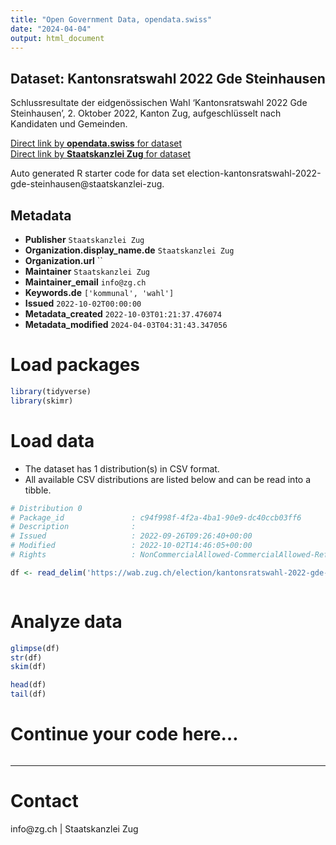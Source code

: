 ```yaml
---
title: "Open Government Data, opendata.swiss"
date: "2024-04-04"
output: html_document
---
```


## Dataset: Kantonsratswahl 2022 Gde Steinhausen

Schlussresultate der eidgenössischen Wahl 'Kantonsratswahl 2022 Gde Steinhausen', 2. Oktober 2022, Kanton Zug, aufgeschlüsselt nach Kandidaten und Gemeinden.

[Direct link by **opendata.swiss** for dataset](https://opendata.swiss/de/dataset/kantonsratswahl-2022-gde-steinhausen)<br>
[Direct link by **Staatskanzlei Zug** for dataset](https://wab.zug.ch/election/kantonsratswahl-2022-gde-steinhausen/data)

Auto generated R starter code for data set election-kantonsratswahl-2022-gde-steinhausen@staatskanzlei-zug.

## Metadata

- **Publisher** `Staatskanzlei Zug`
- **Organization.display_name.de** `Staatskanzlei Zug`
- **Organization.url** ``
- **Maintainer** `Staatskanzlei Zug`
- **Maintainer_email** `info@zg.ch`
- **Keywords.de** `['kommunal', 'wahl']`
- **Issued** `2022-10-02T00:00:00`
- **Metadata_created** `2022-10-03T01:21:37.476074`
- **Metadata_modified** `2024-04-03T04:31:43.347056`


# Load packages

```r

library(tidyverse)
library(skimr)

```

# Load data

-   The dataset has 1 distribution(s) in CSV format.
-   All available CSV distributions are listed below and can be read into a tibble.

```r

# Distribution 0
# Package_id               : c94f998f-4f2a-4ba1-90e9-dc40ccb03ff6
# Description              : 
# Issued                   : 2022-09-26T09:26:40+00:00
# Modified                 : 2022-10-02T14:46:05+00:00
# Rights                   : NonCommercialAllowed-CommercialAllowed-ReferenceRequired

df <- read_delim('https://wab.zug.ch/election/kantonsratswahl-2022-gde-steinhausen/data-csv')



```

# Analyze data

```r

glimpse(df)
str(df)
skim(df)

head(df)
tail(df)

```

# Continue your code here...

```r

```

------------------------------------------------------------------------

# Contact

info@zg.ch | Staatskanzlei Zug
